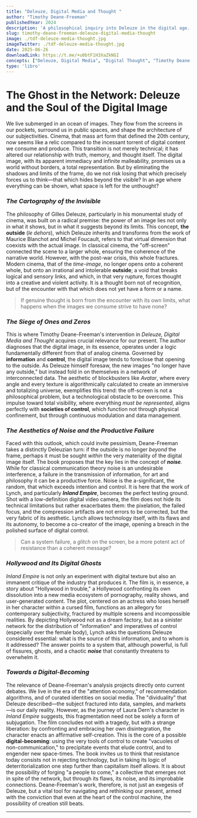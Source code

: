 ```yaml
---
title: "Deleuze, Digital Media and Thought "
author: "Timothy Deane-Freeman"
publishedYear: 2024
description: 'A philosophical inquiry into Deleuze in the digital age. "Deleuze, Digital Media and Thought" examines how the modern image risks erasing the "outside" that provokes thought, yet finds new critical potential in the very noise and glitches of digital technology.'
slug: timothy-deane-freeman-deleuze-digital-media-thought
image: ./tdf-deleuze-media-thought.jpg
imageTwitter: ./tdf-deleuze-media-thought.jpg
date: 2025-06-26
downloadLink: https://t.me/+u0btF1H3XaZkNGI
concepts: ["Deleuze, Digital Media", "Digital Thought", "Timothy Deane-Freeman"]
type: 'libro'
---
```


# The Ghost in the Network: Deleuze and the Soul of the Digital Image

We live submerged in an ocean of images. They flow from the screens in our pockets, surround us in public spaces, and shape the architecture of our subjectivities. Cinema, that mass art form that defined the 20th century, now seems like a relic compared to the incessant torrent of digital content we consume and produce. This transition is not merely technical; it has altered our relationship with truth, memory, and thought itself. The digital image, with its apparent immediacy and infinite malleability, promises us a world without borders, a total representation. But by eliminating the shadows and limits of the frame, do we not risk losing that which precisely forces us to think—that which hides beyond the visible? In an age where everything can be shown, what space is left for the unthought?

### _The Cartography of the Invisible_

The philosophy of Gilles Deleuze, particularly in his monumental study of cinema, was built on a radical premise: the power of an image lies not only in what it shows, but in what it suggests beyond its limits. This concept, **the outside** (*le dehors*), which Deleuze inherits and transforms from the work of Maurice Blanchot and Michel Foucault, refers to that virtual dimension that coexists with the actual image. In classical cinema, the "off-screen" connected the scene to a larger whole, ensuring the coherence of the narrative world. However, with the post-war crisis, this whole fractures. Modern cinema, that of the *time-image*, no longer opens onto a coherent whole, but onto an irrational and intolerable **outside**; a void that breaks logical and sensory links, and which, in that very rupture, forces thought into a creative and violent activity. It is a thought born not of recognition, but of the encounter with that which does not yet have a form or a name.

> If genuine thought is born from the encounter with its own limits, what happens when the images we consume strive to have none?

### _The Siege of Ones and Zeros_

This is where Timothy Deane-Freeman's intervention in *Deleuze, Digital Media and Thought* acquires crucial relevance for our present. The author diagnoses that the digital image, in its essence, operates under a logic fundamentally different from that of analog cinema. Governed by **information** and **control**, the digital image tends to foreclose that opening to the outside. As Deleuze himself foresaw, the new images "no longer have any outside," but instead fold in on themselves in a network of interconnected data. The aesthetic of blockbusters like *Avatar*, where every angle and every texture is algorithmically calculated to create an immersive and totalizing universe, exemplifies this trend: the off-screen is not a philosophical problem, but a technological obstacle to be overcome. This impulse toward total visibility, where everything *must be represented*, aligns perfectly with **societies of control**, which function not through physical confinement, but through continuous modulation and data management.

### _The Aesthetics of Noise and the Productive Failure_

Faced with this outlook, which could invite pessimism, Deane-Freeman takes a distinctly Deleuzian turn: if the outside is no longer *beyond* the frame, perhaps it must be sought *within* the very materiality of the digital image itself. The book proposes that the key lies in the concept of ***noise***. While for classical communication theory noise is an undesirable interference, a failure in the transmission of information, for art and philosophy it can be a productive force. Noise is the a-significant, the random, that which exceeds intention and control. It is here that the work of Lynch, and particularly ***Inland Empire***, becomes the perfect testing ground. Shot with a low-definition digital video camera, the film does not hide its technical limitations but rather exacerbates them: the pixelation, the failed focus, and the compression artifacts are not errors to be corrected, but the very fabric of its aesthetic. Lynch allows technology itself, with its flaws and its autonomy, to become a co-creator of the image, opening a breach in the polished surface of digital control.

> Can a system failure, a *glitch* on the screen, be a more potent act of resistance than a coherent message?

### _Hollywood and Its Digital Ghosts_

*Inland Empire* is not only an experiment with digital texture but also an immanent critique of the industry that produces it. The film is, in essence, a story about "Hollywood in trouble," a Hollywood confronting its own dissolution into a new media ecosystem of pornography, reality shows, and user-generated content. The plot, centered on an actress who loses herself in her character within a cursed film, functions as an allegory for contemporary subjectivity, fractured by multiple screens and incompossible realities. By depicting Hollywood not as a dream factory, but as a sinister network for the distribution of "information" and imperatives of control (especially over the female body), Lynch asks the questions Deleuze considered essential: what is the source of this information, and to whom is it addressed? The answer points to a system that, although powerful, is full of fissures, ghosts, and a chaotic ***noise*** that constantly threatens to overwhelm it.

### _Towards a Digital-Becoming_

The relevance of Deane-Freeman's analysis projects directly onto current debates. We live in the era of the "attention economy," of recommendation algorithms, and of curated identities on social media. The "dividuality" that Deleuze described—the subject fractured into data, samples, and markets—is our daily reality. However, as the journey of Laura Dern's character in *Inland Empire* suggests, this fragmentation need not be solely a form of subjugation. The film concludes not with a tragedy, but with a strange liberation: by confronting and embracing her own disintegration, the character enacts an affirmative self-creation. This is the core of a possible **digital-becoming**: using the very tools of control to create "vacuoles of non-communication," to precipitate events that elude control, and to engender new space-times. The book invites us to think that resistance today consists not in rejecting technology, but in taking its logic of deterritorialization one step further than capitalism itself allows. It is about the possibility of forging "a people to come," a collective that emerges not in spite of the network, but through its flaws, its noise, and its improbable connections. Deane-Freeman's work, therefore, is not just an exegesis of Deleuze, but a vital tool for navigating and rethinking our present, armed with the conviction that even at the heart of the control machine, the possibility of creation still beats.


---
